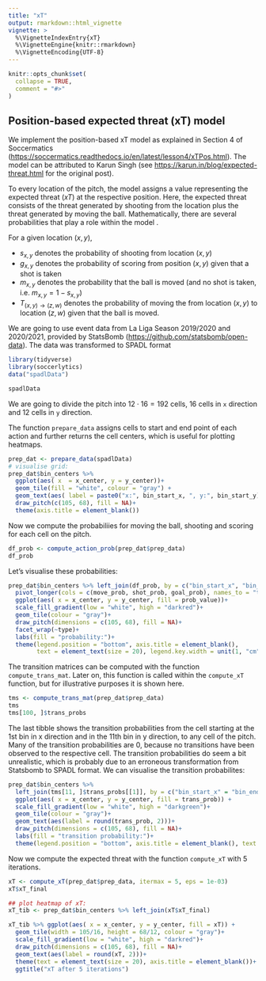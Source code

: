 ```yaml
---
title: "xT"
output: rmarkdown::html_vignette
vignette: >
  %\VignetteIndexEntry{xT}
  %\VignetteEngine{knitr::rmarkdown}
  %\VignetteEncoding{UTF-8}
---
```


```r
knitr::opts_chunk$set(
  collapse = TRUE,
  comment = "#>"
)
```

## Position-based expected threat (xT) model

We implement the position-based xT model as explained in Section 4 of Soccermatics
(<https://soccermatics.readthedocs.io/en/latest/lesson4/xTPos.html>). The model can be 
attributed to Karun Singh (see <https://karun.in/blog/expected-threat.html> for the 
original post).

To every location of the pitch, the model assigns a value representing the expected threat ($xT$)
at the respective position. Here, the expected threat consists of the threat generated by 
shooting from the location plus the threat generated by moving the ball. 
Mathematically, there are several probabilities that play a role within the model .

For a given location $(x,y)$,

  * $s_{x,y}$ denotes the probability of shooting from location $(x,y)$
  * $g_{x,y}$ denotes the probability of scoring from position $(x,y)$ given that a 
  shot is taken
  * $m_{x,y}$ denotes the probability that the ball is moved (and no shot is taken, 
  i.e. $m_{x,y} = 1 - s_{x,y}$)
  * $T_{(x,y) \to (z,w)}$ denotes the probability of moving the from location $(x,y)$ 
  to location $(z,w)$ given that the ball is moved.
  
We are going to use event data from La Liga Season 2019/2020 and 2020/2021, provided by 
StatsBomb (<https://github.com/statsbomb/open-data>). The data was transformed to 
SPADL format 
```r
library(tidyverse)
library(soccerlytics)
data("spadlData")
```
```r
spadlData
```

We are going to divide the pitch into $12\cdot16 = 192$ cells, 16 cells in `x` 
direction and 12 cells in `y` direction. 

The function `prepare_data` assigns cells to start and end point of each action 
and further returns the cell centers, which is useful for plotting heatmaps.

```r
prep_dat <- prepare_data(spadlData)
# visualise grid:
prep_dat$bin_centers %>%
  ggplot(aes( x  = x_center, y = y_center))+
  geom_tile(fill = "white", colour = "gray") +
  geom_text(aes( label = paste0("x:", bin_start_x, ", y:", bin_start_y))) +
  draw_pitch(c(105, 68), fill = NA)+ 
  theme(axis.title = element_blank())
```

Now we compute the probabiliies for moving the ball, shooting and scoring 
for each cell on the pitch.

```r
df_prob <- compute_action_prob(prep_dat$prep_data)
df_prob
```
Let's visualise these probabilities:

```r
prep_dat$bin_centers %>% left_join(df_prob, by = c("bin_start_x", "bin_start_y")) %>% 
  pivot_longer(cols = c(move_prob, shot_prob, goal_prob), names_to = "type", values_to = "prob_value") %>% 
  ggplot(aes( x = x_center, y = y_center, fill = prob_value))+ 
  scale_fill_gradient(low = "white", high = "darkred")+
  geom_tile(colour = "gray")+ 
  draw_pitch(dimensions = c(105, 68), fill = NA)+
  facet_wrap(~type)+ 
  labs(fill = "probability:")+
  theme(legend.position = "bottom", axis.title = element_blank(), 
        text = element_text(size = 20), legend.key.width = unit(1, "cm"))
```

The transition matrices can be computed with the function 
`compute_trans_mat`. Later on, this function is called within the `compute_xT` function, 
but for illustrative purposes it is shown here. 

```r
tms <- compute_trans_mat(prep_dat$prep_data)
tms
tms[100, ]$trans_probs
```
The last tibble shows the transition probabilities from the cell starting at the 1st bin in 
x direction and in the 11th bin in y direction, to any cell of the pitch.
Many of the transition probabilities are 0, because no transitions have been observed to the 
respective cell. The transition probabilities do seem a bit unrealistic, which is probably 
due to an erroneous transformation from Statsbomb to SPADL format. 
We can visualise the transition probabilites:

```r
prep_dat$bin_centers %>% 
  left_join(tms[11, ]$trans_probs[[1]], by = c("bin_start_x" = "bin_end_x", "bin_start_y" = "bin_end_y")) %>% 
  ggplot(aes( x = x_center, y = y_center, fill = trans_prob)) + 
  scale_fill_gradient(low = "white", high = "darkgreen")+
  geom_tile(colour = "gray")+ 
  geom_text(aes(label = round(trans_prob, 2)))+
  draw_pitch(dimensions = c(105, 68), fill = NA)+
  labs(fill = "transition probability:")+
  theme(legend.position = "bottom", axis.title = element_blank(), text = element_text(size = 20), legend.key.width = unit(1, "cm"))

```
Now we compute the expected threat with the function `compute_xT` with 5 iterations.

```r
xT <- compute_xT(prep_dat$prep_data, itermax = 5, eps = 1e-03)
xT$xT_final
```
```r
## plot heatmap of xT:
xT_tib <- prep_dat$bin_centers %>% left_join(xT$xT_final)

xT_tib %>% ggplot(aes( x = x_center, y = y_center, fill = xT)) +
  geom_tile(width = 105/16, height = 68/12, colour = "gray")+
  scale_fill_gradient(low = "white", high = "darkred")+
  draw_pitch(dimensions = c(105, 68), fill = NA)+
  geom_text(aes(label = round(xT, 2)))+ 
  theme(text = element_text(size = 20), axis.title = element_blank())+ 
  ggtitle("xT after 5 iterations")
```

